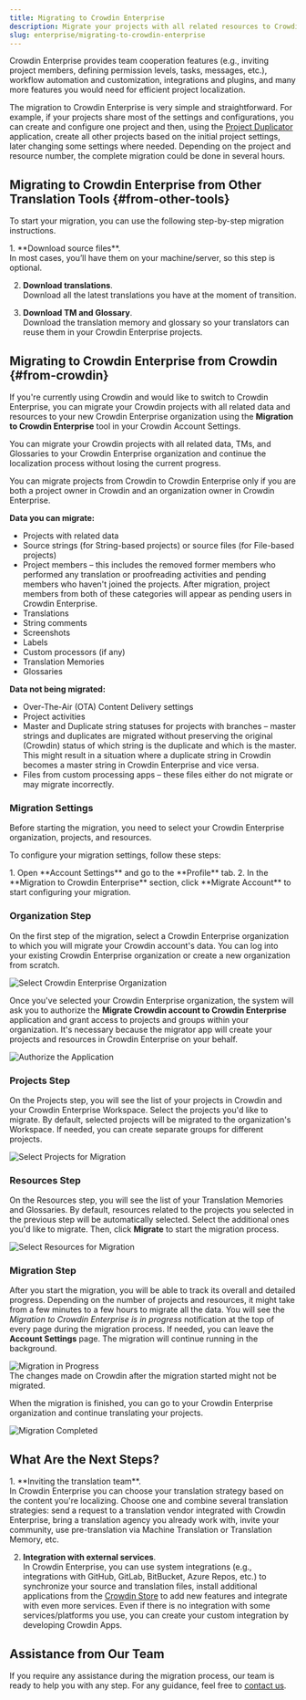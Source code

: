 ```yaml
---
title: Migrating to Crowdin Enterprise
description: Migrate your projects with all related resources to Crowdin Enterprise
slug: enterprise/migrating-to-crowdin-enterprise
---
```



Crowdin Enterprise provides team cooperation features (e.g., inviting project members, defining permission levels, tasks, messages, etc.), workflow automation and customization, integrations and plugins, and many more features you would need for efficient project localization.

The migration to Crowdin Enterprise is very simple and straightforward. For example, if your projects share most of the settings and configurations, you can create and configure one project and then, using the [Project Duplicator](https://store.crowdin.com/create-project-app) application, create all other projects based on the initial project settings, later changing some settings where needed. Depending on the project and resource number, the complete migration could be done in several hours.

## Migrating to Crowdin Enterprise from Other Translation Tools {#from-other-tools}

To start your migration, you can use the following step-by-step migration instructions.

<Steps>
  1. **Download source files**.<br/>
      In most cases, you’ll have them on your machine/server, so this step is optional.

  2. **Download translations**.<br/>
      Download all the latest translations you have at the moment of transition.

  3. **Download TM and Glossary**.<br/>
      Download the translation memory and glossary so your translators can reuse them in your Crowdin Enterprise projects.
</Steps>

<LinkCard
  title="For Managers"
  description="Read our quick guide for a seamless localization setup."
  href="/enterprise/for-managers/"
/>

## Migrating to Crowdin Enterprise from Crowdin {#from-crowdin}

If you're currently using Crowdin and would like to switch to Crowdin Enterprise, you can migrate your Crowdin projects with all related data and resources to your new Crowdin Enterprise organization using the **Migration to Crowdin Enterprise** tool in your Crowdin Account Settings.

You can migrate your Crowdin projects with all related data, TMs, and Glossaries to your Crowdin Enterprise organization and continue the localization process without losing the current progress.

<Aside title="Permissions">
  You can migrate projects from Crowdin to Crowdin Enterprise only if you are both a project owner in Crowdin and an organization owner in Crowdin Enterprise.
</Aside>

**Data you can migrate:**

* Projects with related data
* Source strings (for String-based projects) or source files (for File-based projects)
* Project members &ndash; this includes the removed former members who performed any translation or proofreading activities and pending members who haven't joined the projects. After migration, project members from both of these categories will appear as pending users in Crowdin Enterprise.
* Translations
* String comments
* Screenshots
* Labels
* Custom processors (if any)
* Translation Memories
* Glossaries

**Data not being migrated:**

* Over-The-Air (OTA) Content Delivery settings
* Project activities
* Master and Duplicate string statuses for projects with branches &ndash; master strings and duplicates are migrated without preserving the original (Crowdin) status of which string is the duplicate and which is the master. This might result in a situation where a duplicate string in Crowdin becomes a master string in Crowdin Enterprise and vice versa.
* Files from custom processing apps &ndash; these files either do not migrate or may migrate incorrectly.

### Migration Settings

Before starting the migration, you need to select your Crowdin Enterprise organization, projects, and resources.

To configure your migration settings, follow these steps:

<Steps>
  1. Open **Account Settings** and go to the **Profile** tab.
  2. In the **Migration to Crowdin Enterprise** section, click **Migrate Account** to start configuring your migration.
</Steps>

### Organization Step

On the first step of the migration, select a Crowdin Enterprise organization to which you will migrate your Crowdin account's data. You can log into your existing Crowdin Enterprise organization or create a new organization from scratch.

<Image src={selectOrganization} alt="Select Crowdin Enterprise Organization" class="width-2xl" />

Once you've selected your Crowdin Enterprise organization, the system will ask you to authorize the **Migrate Crowdin account to Crowdin Enterprise** application and grant access to projects and groups within your organization. It's necessary because the migrator app will create your projects and resources in Crowdin Enterprise on your behalf.

<Image src={grantAccess} alt="Authorize the Application" class="width-2xl" />

### Projects Step

On the Projects step, you will see the list of your projects in Crowdin and your Crowdin Enterprise Workspace. Select the projects you'd like to migrate. By default, selected projects will be migrated to the organization's Workspace. If needed, you can create separate groups for different projects.

<Image src={selectProjects} alt="Select Projects for Migration" class="width-2xl" />

### Resources Step

On the Resources step, you will see the list of your Translation Memories and Glossaries. By default, resources related to the projects you selected in the previous step will be automatically selected. Select the additional ones you'd like to migrate. Then, click **Migrate** to start the migration process.

<Image src={selectResources} alt="Select Resources for Migration" class="width-2xl" />

### Migration Step

After you start the migration, you will be able to track its overall and detailed progress. Depending on the number of projects and resources, it might take from a few minutes to a few hours to migrate all the data. You will see the *Migration to Crowdin Enterprise is in progress* notification at the top of every page during the migration process. If needed, you can leave the **Account Settings** page. The migration will continue running in the background.

<Image src={migrationInProgress} alt="Migration in Progress" class="width-2xl" />

<Aside type="caution">
  The changes made on Crowdin after the migration started might not be migrated.
</Aside>

When the migration is finished, you can go to your Crowdin Enterprise organization and continue translating your projects.

<Image src={migrationCompleted} alt="Migration Completed" class="width-2xl" />

## What Are the Next Steps?

<Steps>
  1. **Inviting the translation team**.<br/>
      In Crowdin Enterprise you can choose your translation strategy based on the content you're localizing. Choose one and combine several translation strategies: send a request to a translation vendor integrated with Crowdin Enterprise, bring a translation agency you already work with, invite your community, use pre-translation via Machine Translation or Translation Memory, etc.

  2. **Integration with external services**.<br/>
      In Crowdin Enterprise, you can use system integrations (e.g., integrations with GitHub, GitLab, BitBucket, Azure Repos, etc.) to synchronize your source and translation files, install additional applications from the [Crowdin Store](https://store.crowdin.com/) to add new features and integrate with even more services. Even if there is no integration with some services/platforms you use, you can create your custom integration by developing Crowdin Apps.
</Steps>

<CardGrid>
  <LinkCard
    title="Translation Strategies"
    href="/enterprise/translation-strategies/"
  />
  <LinkCard
    title="Crowdin Apps"
    href="/developer/crowdin-apps-about/"
  />
</CardGrid>

## Assistance from Our Team

If you require any assistance during the migration process, our team is ready to help you with any step. For any guidance, feel free to [contact us](https://crowdin.com/contacts).
